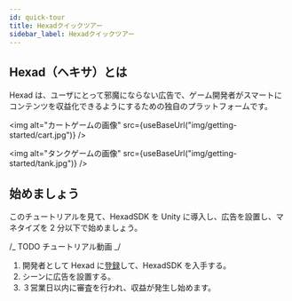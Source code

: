 ```yaml
---
id: quick-tour
title: Hexadクイックツアー
sidebar_label: Hexadクイックツアー
---
```



## Hexad（ヘキサ）とは

Hexad は、ユーザにとって邪魔にならない広告で、ゲーム開発者がスマートにコンテンツを収益化できるようにするための独自のプラットフォームです。

<img
  alt="カートゲームの画像"
  src={useBaseUrl("img/getting-started/cart.jpg")}
/>

<img
  alt="タンクゲームの画像"
  src={useBaseUrl("img/getting-started/tank.jpg")}
/>

## 始めましょう

このチュートリアルを見て、HexadSDK を Unity に導入し、広告を設置し、マネタイズを 2 分以下で始めましょう。

/_ TODO チュートリアル動画 _/

1. 開発者として Hexad に[登録](https://form.run/@admin-1595728115)して、HexadSDK を入手する。
2. シーンに広告を設置する。
3. ３営業日以内に審査を行われ、収益が発生し始めます。
